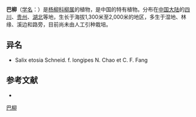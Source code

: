 {{Speciesbox
| name = 巴柳
| status = 
| status_system = 
| image =
| genus = Salix
| species = etosia
| authority = Schneid.
| subdivision_ranks =[[变型|变型]]
| subdivision =
* 巴柳 ''S. e.'' f. ''etosia''
* [[长柄巴柳|长柄巴柳]] ''S. e.'' f. ''longipes''
}}

'''巴柳'''（[[学名|学名]]：{{lang|la|''Salix etosia''}}）是[[杨柳科|杨柳科]][[柳属|柳属]]的植物，是中国的特有植物。分布在[[中国大陆|中国大陆]]的[[四川|四川]]、[[贵州|贵州]]、[[湖北|湖北]]等地，生长于海拔1,300米至2,000米的地区，多生于湿地、林缘、溪边和路旁，目前尚未由人工引种栽培。

== 异名 ==
* Salix etosia Schneid. f. longipes N. Chao et C. F. Fang

== 参考文献 ==
<div class="references-small">
* {{cite web| url =http://www.bioinfo.cn/db05/KmzwSpecies.php?action=view&id=20466| title =巴柳（原变型）| work =《中国高等植物数据库全库》| publisher =中国科学院微生物研究所| author =昆明植物研究所| accessdate =2009-02-25| deadurl =yes| archiveurl =https://web.archive.org/web/20160305003232/http://www.bioinfo.cn/db05/KmzwSpecies.php?action=view&id=20466| archivedate =2016-03-05}}
</div>
{{Taxonbar|from=Q11059185}}

[[Category:柳属|巴柳]]


{{植物小作品}}
